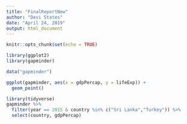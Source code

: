 ```yaml
---
title: "FinalReportNew"
author: "Devi States"
date: "April 24, 2019"
output: html_document
---
```


```r
knitr::opts_chunk$set(echo = TRUE)
```

```r
library(ggplot2)
library(gapminder)
```

```r
data("gapminder")
```

```r
ggplot(gapminder, aes(x = gdpPercap, y = lifeExp)) +
  geom_point()
```


```r
library(tidyverse)
gapminder %>% 
  filter(year == 2015 & country %in% c("Sri Lanka","Turkey")) %>% 
  select(country, gdpPercap)
```

